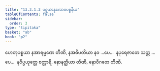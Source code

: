 ```yaml
---
title: "13.3.1.3 ပစ္စယာနုလောမပစ္စနီယ"
tableOfContents: false
sidebar:
  order: 3
type: "tipitaka"
basket: "ab"
book: "p2"
---
```



<DynamicBreadcrumb />

<Division number="55" book="p2" e="ch" v="38" p="580">

<Paragraph number="4186" book="p2">
ဟေတုပစ္စယာ နအာရမ္မဏေ တီဏိ, နအဓိပတိယာ နဝ …ပေ…  နပုရေဇာတေ သတ္တ …ပေ…  နဝိပ္ပယုတ္တေ စတ္တာရိ, နောနတ္ထိယာ တီဏိ, နောဝိဂတေ တီဏိ.
</Paragraph>
</Division>